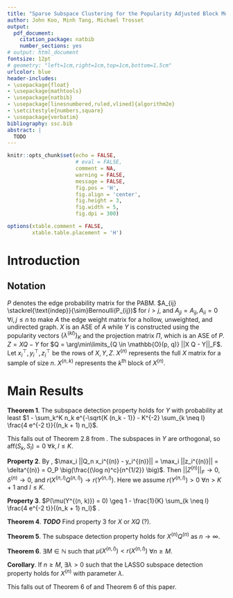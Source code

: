 ```yaml
---
title: "Sparse Subspace Clustering for the Popularity Adjusted Block Model"
author: John Koo, Minh Tang, Michael Trosset
output:
  pdf_document:
    citation_package: natbib
    number_sections: yes
# output: html_document
fontsize: 12pt
# geometry: "left=1cm,right=1cm,top=1cm,bottom=1.5cm"
urlcolor: blue
header-includes:
- \usepackage{float}
- \usepackage{mathtools}
- \usepackage{natbib}
- \usepackage[linesnumbered,ruled,vlined]{algorithm2e} 
- \setcitestyle{numbers,square}
- \usepackage{verbatim}
bibliography: ssc.bib
abstract: |
  TODO
---
```


```r
knitr::opts_chunk$set(echo = FALSE, 
                      # eval = FALSE,
                      comment = NA, 
                      warning = FALSE, 
                      message = FALSE, 
                      fig.pos = 'H', 
                      fig.align = 'center', 
                      fig.height = 3, 
                      fig.width = 5, 
                      fig.dpi = 300)

options(xtable.comment = FALSE, 
        xtable.table.placement = 'H')
```

\newcommand{\diag}{\text{diag}}
\newcommand{\tr}{\text{Tr}}
\newcommand{\blockdiag}{\text{blockdiag}}
\newcommand{\indep}{\stackrel{\text{indep}}{\sim}}
\newcommand{\iid}{\stackrel{\text{iid}}{\sim}}
\newcommand{\Bernoulli}{\text{Bernoulli}}
\newcommand{\Betadist}{\text{Beta}}

# Introduction

## Notation

$P$ denotes the edge probability matrix for the PABM. 
$A_{ij} \indep Bernoulli(P_{ij})$ for $i > j$, and 
$A_{ji} = A_{ij}, A_{ii} = 0$ $\forall i, j \leq n$ to make $A$ the edge weight 
matrix for a hollow, unweighted, and undirected graph. $X$ is an ASE of $A$ 
while $Y$ is constructed using the popularity vectors $\{\lambda^{(kl)}\}_K$ 
and the projection matrix $\Pi$, which is an ASE of $P$. $Z = X Q - Y$ for 
$Q = \arg\min\limits_{Q \in \mathbb{O}(p, q)} ||X Q - Y||_F$. Let 
$x_i^\top, y_i^\top, z_i^\top$ be the rows of $X, Y, Z$. 
$X^{(n)}$ represents the full $X$ matrix for a sample of size $n$. 
$X^{(n, k)}$ represents the $k$^th^ block of $X^{(n)}$.

# Main Results

**Theorem 1**. 
The subspace detection property holds for $Y$ with probability at least 
$1 - \sum_k^K n_k e^{-\sqrt{K (n_k - 1}} - 
K^{-2} \sum_{k \neq l} \frac{4 e^{-2 t}}{(n_k + 1) n_l}$.

This falls out of Theorem 2.8 from \citet{soltanolkotabi2012}. The subspaces 
in $Y$ are orthogonal, so $\text{aff} (S_k, S_l) = 0$ $\forall k, l \leq K$.

**Property 2**.
By \citet{rubindelanchy2017statistical}, 
$\max_i ||Q_n x_i^{(n)} - y_i^{(n)}|| = 
\max_i ||z_i^{(n)}|| = \delta^{(n)} = 
O_P \big(\frac{(\log n)^c}{n^{1/2}} \big)$. 
Then $||Z^{(n)}||_F \to 0$, $\delta^{(n)} \to 0$, and 
$r(X^{(n, l)} Q^{(n, l)}) \to r(Y^{(n, l)})$. Here we assume 
$r(Y^{(n, l)}) > 0$ $\forall n > K + 1$ and $l \leq K$. 

**Property 3**. 
$P(\mu(Y^{(n, k)}) = 0) \geq 
1 - \frac{1}{K} \sum_{k \neq l} \frac{4 e^{-2 t}}{(n_k + 1) n_l}$
\cite{soltanolkotabi2012}.

**Theorem 4**.
***TODO*** Find property 3 for $X$ or $X Q$ (?).

**Theorem 5**.
The subspace detection property holds for $X^{(n)} Q^{(n)}$ as $n \to \infty$. 

**Theorem 6**. 
$\exists M \in \mathbb{N}$ such that $\mu(X^{(n, l)}) < r(X^{(n, l)})$ 
$\forall n \geq M$.

**Corollary**. 
If $n \geq M$, $\exists \lambda > 0$ such that the LASSO subspace detection 
property holds for $X^{(n)}$ with parameter $\lambda$.

This falls out of Theorem 6 of \citet{pmlr-v28-wang13} and Theorem 6 of this 
paper.